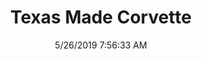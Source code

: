 ---
width: 2000
height: 1333
title: Texas Made Corvette
description: Awesome sticker on a Corvette
date: 5/26/2019 7:56:33 AM
cameraMake: Sony
cameraModel: ILCE-7M3
lens: FE 24-105mm F4 G OSS
settingsfStop: f/4
settingsISO: ISO 100
settingsShutter: 1/60
settingsFocalLength: 105 mm
---